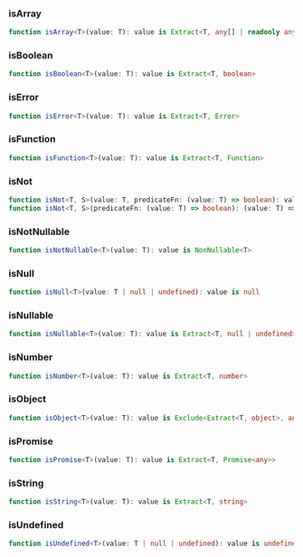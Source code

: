 ### isArray


```ts
function isArray<T>(value: T): value is Extract<T, any[] | readonly any[]>
```

### isBoolean


```ts
function isBoolean<T>(value: T): value is Extract<T, boolean>
```

### isError


```ts
function isError<T>(value: T): value is Extract<T, Error>
```

### isFunction


```ts
function isFunction<T>(value: T): value is Extract<T, Function>
```

### isNot


```ts
function isNot<T, S>(value: T, predicateFn: (value: T) => boolean): value is Exclude<T, S>
function isNot<T, S>(predicateFn: (value: T) => boolean): (value: T) => value is Exclude<T, S>
```

### isNotNullable


```ts
function isNotNullable<T>(value: T): value is NonNullable<T>
```

### isNull


```ts
function isNull<T>(value: T | null | undefined): value is null
```

### isNullable


```ts
function isNullable<T>(value: T): value is Extract<T, null | undefined>
```

### isNumber


```ts
function isNumber<T>(value: T): value is Extract<T, number>
```

### isObject


```ts
function isObject<T>(value: T): value is Exclude<Extract<T, object>, any[] | readonly any[] | Function>
```

### isPromise


```ts
function isPromise<T>(value: T): value is Extract<T, Promise<any>>
```

### isString


```ts
function isString<T>(value: T): value is Extract<T, string>
```

### isUndefined


```ts
function isUndefined<T>(value: T | null | undefined): value is undefined
```